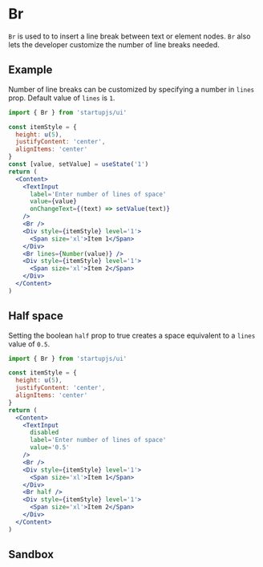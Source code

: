 
# Br

`Br` is used to to insert a line break between text or element nodes. `Br` also lets the developer customize the number of line breaks needed.


## Example

Number of line breaks can be customized by specifying a number in `lines` prop. Default value of `lines` is `1`. 

```jsx
import { Br } from 'startupjs/ui'
```

```jsx example
const itemStyle = {
  height: u(5),
  justifyContent: 'center',
  alignItems: 'center'
}
const [value, setValue] = useState('1')
return (
  <Content>
    <TextInput
      label='Enter number of lines of space'
      value={value}
      onChangeText={(text) => setValue(text)}
    />
    <Br />
    <Div style={itemStyle} level='1'>
      <Span size='xl'>Item 1</Span>
    </Div>
    <Br lines={Number(value)} />
    <Div style={itemStyle} level='1'>
      <Span size='xl'>Item 2</Span>
    </Div>
  </Content>
)
```

## Half space

Setting the boolean `half` prop to true creates a space equivalent to a `lines` value of `0.5`. 

```jsx
import { Br } from 'startupjs/ui'
```

```jsx example
const itemStyle = {
  height: u(5),
  justifyContent: 'center',
  alignItems: 'center'
}
return (
  <Content>
    <TextInput
      disabled
      label='Enter number of lines of space'
      value='0.5'
    />
    <Br />
    <Div style={itemStyle} level='1'>
      <Span size='xl'>Item 1</Span>
    </Div>
    <Br half />
    <Div style={itemStyle} level='1'>
      <Span size='xl'>Item 2</Span>
    </Div>
  </Content>
)
```

## Sandbox

<Sandbox Component={Br} />